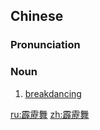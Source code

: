 ==Chinese==
{{zh-forms|s=霹雳舞|type=21}}

===Pronunciation===
{{zh-pron
|m=pīlìwǔ
|c=pik1 lik1 mou5
|cat=n
}}

===Noun===
{{zh-noun}}

# {{lb|zh|dance}} [[breakdancing]]

[[ru:霹靂舞]]
[[zh:霹靂舞]]